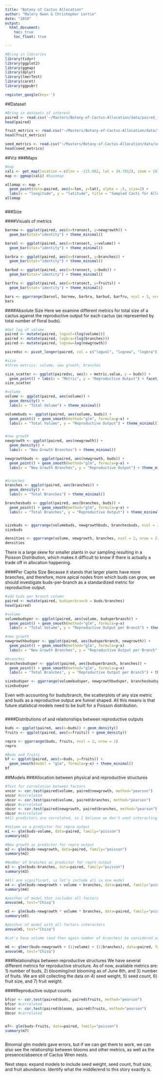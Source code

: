 ```yaml
---
title: "Botany of Cactus Allocation"
author: "Malory Owen & Christopher Lortie"
date: "2019"
output:
  html_document:
    toc: true
    toc_float: true

---
```



```r
#Bring in libraries
library(tidyr)
library(ggplot2)
library(ggmap)
library(dplyr)
library(lmerTest)
library(caret)
library(ggpubr)

register_google(key='')
```

##Dataset
```r
#Bring in datasets of interest
paired <- read.csv('~/Masters/Botany-of-Cactus-Allocation/data/paired_flower_fruit.csv')
head(paired)

fruit_metrics <- read.csv("~/Masters/Botany-of-Cactus-Allocation/data/fruit_metrics.csv")
head(fruit_metrics)

seed_metrics <- read.csv("~/Masters/Botany-of-Cactus-Allocation/data/seed_metrics.csv")
head(seed_metrics)


```

##Viz
###Maps
```r
#map
cali <- get_map(location = c(lon = -115.662, lat = 34.7812), zoom = 19)
map <- ggmap(cali) #basemap

allomap <- map +
  geom_point(data=paired, aes(x=lon, y=lat), alpha = .5, size=2) +
  labs(x = "longitude", y = "latitude", title = "Sampled Cacti for Allocation Observations")
allomap



```

###Size

####Visuals of metrics
```r
barnew <- ggplot(paired, aes(x=transect, y=newgrowth)) +
  geom_bar(stat="identity") + theme_minimal()

barvol <- ggplot(paired, aes(x=transect, y=volume)) +
  geom_bar(stat="identity") + theme_minimal()

barbra <- ggplot(paired, aes(x=transect, y=branches)) +
  geom_bar(stat="identity") + theme_minimal()

barbud <- ggplot(paired, aes(x=transect, y=buds)) +
  geom_bar(stat="identity") + theme_minimal()

barfru <- ggplot(paired, aes(x=transect, y=fruits)) +
  geom_bar(stat='identity') + theme_minimal()

bars <- ggarrange(barvol, barnew, barbra, barbud, barfru, ncol = 3, nrow = 2)
bars

```


####Absolute Size
Here we examine different metrics for total size of a cactus against the reproductive output for each cactus (as represented by total number of floral buds).

```r
#Get log of volume 
paired <- mutate(paired, logvol=(log(volume))) 
paired <- mutate(paired, logbra=(log(branches)))
paired <- mutate(paired, lognew=log(newgrowth))

pairedsc <- pivot_longer(paired, col = c("logvol", "lognew", "logbra"), names_to = "metric", values_to = "metric.value")

```

```r
#size
#three metrics: volume, new growth, branches

size_scatter <- ggplot(pairedsc, aes(x = metric.value, y = buds)) +
  geom_point() + labs(x = "Metric", y = "Reproductive Output") + facet_grid(.~metric) + theme_minimal()
size_scatter

#volume
volume <- ggplot(paired, aes(volume)) +
  geom_density() +
  labs(x = "Total Volume") + theme_minimal()

volumebuds <- ggplot(paired, aes(volume, buds)) +
  geom_point() + geom_smooth(method="glm", formula=y~x) +
  labs(x = "Total Volume", y = "Reproductive Output") + theme_minimal() 


#new growth
newgrowth <- ggplot(paired, aes(newgrowth)) +
  geom_density() +
  labs(x = "New Growth Branches") + theme_minimal()

newgrowthbuds <- ggplot(paired, aes(newgrowth, buds)) +
  geom_point() + geom_smooth(method="glm", formula=y~x) +
  labs(x = "New Growth Branches", y = "Reproductive Output") + theme_minimal()


#branches
branches <- ggplot(paired, aes(branches)) +
  geom_density() + 
  labs(x = "Total Branches") + theme_minimal()

branchesbuds <- ggplot(paired, aes(branches, buds)) +
  geom_point() + geom_smooth(method="glm", formula=y~x) +
  labs(x = "Total Branches", y = "Reproductive Output") + theme_minimal()


sizebuds <- ggarrange(volumebuds, newgrowthbuds, branchesbuds, ncol = 2, nrow = 2)
sizebuds

densities <- ggarrange(volume, newgrowth, branches, ncol = 2, nrow = 2)
densities

```
There is a large skew for smaller plants in our sampling resulting in a Poisson Distribution, which makes it difficult to know if there is actually a trade off in allocation happening.  

####Per Capita Size
Because it stands that larger plants have more branches, and therefore, more apical nodes from which buds can grow, we should investigate buds-per-branch as a standardized metric for reproductive output.
```r
#add buds per branch column
paired <- mutate(paired, budsperbranch = buds/branches)
head(paired)

#volume
volumebudsper <- ggplot(paired, aes(volume, budsperbranch)) +
  geom_point() + geom_smooth(method="glm", formula=y~x)
  labs(x = "Total Volume", y = "Reproductive Output per Branch") + theme_minimal()

#new growth
newgrowthbudsper <- ggplot(paired, aes(budsperbranch, newgrowth)) +
  geom_point() + geom_smooth(method="glm", formula=y~x)
  labs(x = "New Growth Branches", y = "Reproductive Output per Branch") + theme_minimal()

#branches
branchesbudsper <- ggplot(paired, aes(budsperbranch, branches)) +
  geom_point() + geom_smooth(method="glm", formula=y~x)
  labs(x = "Total Branches", y = "Reproductive Output per Branch") + theme_minimal()

sizebudsper <- ggarrange(volumebudsper, newgrowthbudsper, branchesbudsper, ncol = 2, nrow = 2)
sizebudsper


```
Even with accounting for buds/branch, the scatterplots of any size metric and buds as a reproductive output are funnel shaped. All this means is that future statistical models need to be built for a Poisson distribution.


```r

```


####Distributions of and relationships between reproductive outputs
```r
buds <- ggplot(paired, aes(x=buds)) + geom_density()
fruits <- ggplot(paired, aes(x=fruits)) + geom_density()

repro <- ggarrange(buds, fruits, ncol = 2, nrow = 1)
repro

#Buds and fruits
bf <- ggplot(paired, aes(x=buds, y=fruits)) +
  geom_smooth(model = "glm", formula=y~x) + theme_minimal()
bf
```


##Models
###Allocation between physical and reproductive structures
```r
#Test for correlation between factors
vncor <- cor.test(paired$volume, paired$newgrowth, method="pearson")
vncor #correlated
vbcor <- cor.test(paired$volume, paired$branches, method="pearson")
vbcor #correlated
nbcor <- cor.test(paired$newgrowth, paired$branches, method="pearson")
nbcor #correlated
#All predictors are correlated, so I believe we don't want interacting models. 

#Volume as a predictor for repro output
m1 <- glm(buds~volume, data=paired, family="poisson")
summary(m1)

#New growth as predictor for repro output
m2 <- glm(buds~newgrowth, data=paired, family="poisson")
summary(m2)

#Number of branches as predictor for repro output
m3 <- glm(buds~branches, data=paired, family="poisson")
summary(m3)

#All are significant, so let's include all in one model
m4 <- glm(buds~newgrowth + volume + branches, data=paired, family="poisson")
summary(m4)

#posthoc of model that includes all factors
anova(m4, test="Chisq")

m5 <- glm(buds~newgrowth * volume * branches, data=paired, family="poisson")
summary(m5)

#posthoc of model with all factors interactors 
anova(m5, test="Chisq")

#Let's have volume (and then again number of branches) be considered as random factors, and try some GLMMs. 

m6 <- glmer(buds~newgrowth + (1|volume) + (1|branches), data=paired, family="poisson")
anova(m6, test="Chisq")
```

###Relationships between reproductive structures
We have several different metrics for reproductive structure. As of now, available metrics are: 1) number of buds, 2) blooming/not blooming as of June 8th, and 3) number of fruits. We are still collecting the data on 4) seed weight, 5) seed count, 6) fruit size, and 7) fruit weight. 

####Reproductive output counts
```r


bfcor <- cor.test(paired$buds, paired$fruits, method="pearson")
bfcor #correlated
bbcor <- cor.test(paired$blooms, paired$fruits, method="pearson")
bbcor #correlated


m7<- glm(buds~fruits, data=paired, family="poisson")
summary(m7)



```

Binomial glm models gave errors, but if we can get them to work, we can also see the relationship between blooms and other metrics, as well as the presence/absence of Cactus Wren nests.

Next steps: expand models to include seed weight, seed count, fruit size, and fruit abundance. Identify what the middle/end to this story exactly is. 

